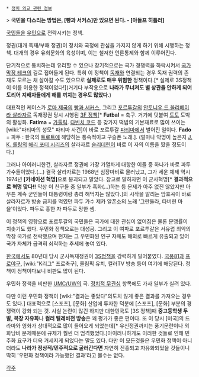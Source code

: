  * [[정치 외교 관련 정보]]

> '''국민을 다스리는 방법은, [빵과 서커스]만 있으면 된다. - [아돌프 히틀러]'''

[[국민]]들을 [[우민]]으로 전락시키는 정책.

정권(대개 독재/부패 정권)이 정치와 국정에 관심을 가지지 않게 하기 위해 시행하는 정책. 대개의 경우 유희문화의 육성이며, 이는 철저한 언론통제와 함께 이루어진다.

단기적으로 통치하는데 유리할 수 있으나 장기적으로는 국가 경쟁력을 하락시켜서 [[국가 막장 테크]]의 길로 접어들게 된다. 특히 이 정책이 [[독재]]와 연결되는 경우 독재 권력의 존재도 모르는 채 살아갈 수도 있으므로 '''실제로도 매우 위험한''' 정책이다.[* 실제로 3S정책이 이를 이용한 정책이었다!](거기다 부작용으로 '''나라가 무너져도 별 상관을 안하게 되어 도리어 지배자들에게 해를 끼치는 경우도 많았다.''')

대표적인 케이스가 [[로마 제국]]의 [[빵과 서커스]], 그리고 [[포르투갈]]의 [[안토니우 드 올리베이라 살라자르]] 독재정권 당시 시행된 [[3F 정책]][* '''Futbal''' = 축구. 거기에 덧붙여 [[토토]] 도박의 활성화. '''Fatima''' = [[가톨릭]]. [[다빈치 코드]] 등 갖가지 떡밥의 기본재료로 많이 쓰이는 [wiki:"파티마의 성모" 파티마 사건]이 바로 포르투갈 [[파티마]]에서 벌어진 일이다. '''Fado''' = 파두 : 한국의 [[트로트]]에 해당하는 통속적이고 구슬픈 노래.]. (얼마나 악명이 높은지 [[J. K. 롤링]]의 [[해리 포터 시리즈]]의 살라자르 [[슬리데린]]이 바로 이 자의 이름을 땄을 정도이다.) 

그러나 아이러니한건, 살라자르 정권에 가장 가열차게 대항한 이들 중 하나가 바로 파두 가수들이었다.(...) 결국 살라자르는 1968년 심장마비로 물러났고, 그가 세운 체제 역시 1974년 '''[카네이션 혁명]'''으로 붕괴되고 말았다. 참고로 말하자면 이 군사혁명[* '''결과적으로 혁명 맞다!!''' 막상 이 친구들 중 일부가 흑화(...)하는 등 문제가 아주 없진 않았지만 아무튼 계속 군인들이 대통령이랑 총리 해먹지는 않았다.]의 시작을 알리는 암호곡이 바로 살라자르가 방송 금지를 먹였던 파두 가수 제카 알폰소의 노래 '그란둘라, 타버린 마을'이었다. 파두로 흥한 자 파두로 망한 셈.

이 정책의 영향으로 포르투갈의 국민들은 국가에 대한 관심이 없어짐은 물론 문맹률이 치솟기도 했다. 우민화 정책으로는 대성공. 그리고 이 여파로 포르투갈은 서유럽 최악의 막장 국가로 전락했으며 현재는 그 우민화된 인구 자체도 해외로 빠르게 유출되고 있어 국가 자체가 급격히 쇠락하는 추세에 놓여 있다.

[[한국]]에서도 80년대 당시 군사독재정권이 [[3S정책]]을 강력하게 밀어붙였다. [[국풍81]]과 [[프로야구]], [wiki:"K리그" 프로축구], 올림픽 유치, 컬러TV 방송 등이 여기에 해당된다. 정책이 정책이다보니 비판도 많이 된다.

{{{#!html
<object width="560" height="340"><param name="movie" value="http://www.youtube.com/v/PSg-oPsEACo?fs=1&amp;hl=ko_KR&amp;rel=0"></param><param name="allowFullScreen" value="true"></param><param name="allowscriptaccess" value="always"></param><embed src="http://www.youtube.com/v/PSg-oPsEACo?fs=1&amp;hl=ko_KR&amp;rel=0" type="application/x-shockwave-flash" allowscriptaccess="always" allowfullscreen="true" width="560" height="340"></embed></object>
}}}
우민화 정책을 비판한 [[UMC/UW]]의 곡. [[정치적 무관심]] 항목에도 가사 일부가 실려 있다.

다만 이런 우민화 정책이 [wiki:"결과는 좋았다"의도치 않게 좋은 결과를 가져오는 경우도 있다.] 대표적으로 [스포츠], [문화] 산업에 투자한 덕분에 [스포츠], [문화] 부분의 경쟁력이 강화 되는 것. 사실 논란이 많긴 하지만 대한민국도 [3S 정책]때 '''중고등학생 두발, 복장 자유화'''나 '''컬러 텔레비전 방송'''은 꽤 평가가 좋은 편이다. 또 이 당시 [미국]의 드라마와 영화가 상대적으로 많이 들어오게 되었는데[* 유신정권까지는 풍기문란이나 외화낭비 문제때문에 규제가 훨씬 더 엄격했었다.]아이러니하게도 이러한 것들로 인해 민주화 요구가 더욱 거세지게 되었다는 말도 있다. 다만 이 모든것들은 우민화 정책이 아니더라도 '''나라가 정상적/민주적으로 굴러간다면''' 자연히 진흥되고 자유화되었을 것들이니 딱히 '우민화 정책이라 가능했던 결과'라고 볼수는 없다.


[[각주]]
